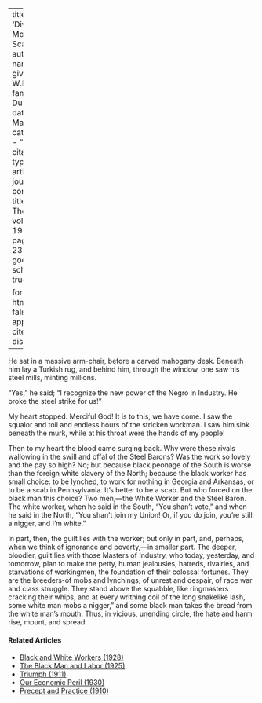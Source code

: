 
---
title: 'Dives, Mob, and Scab'
author:
  - name:
      given: W.E.B.
      family: Du Bois
date: Mar. 1920
categories: 
  - ""
citation: 
  type: article-journal
  container-title: The Crisis
  volume: 19
  issue: 5
  page: 235-236
google-scholar: true

format:
  html:
    toc: false
    appendix-cite-as: display
---


He sat in a massive arm-chair, before a carved mahogany desk. Beneath him lay a Turkish rug, and behind him, through the window, one saw his steel mills, minting millions. 

"Yes," he said; "I recognize the new power of the Negro in Industry. He broke the steel strike for us!" 

My heart stopped. Merciful God! It is to this, we have come. I saw the squalor and toil and endless hours of the stricken workman. I saw him sink beneath the murk, while at his throat were the hands of my people! 

Then to my heart the blood came surging back. Why were these rivals wallowing in the swill and offal of the Steel Barons? Was the work so lovely and the pay so high? No; but because black peonage of the South is worse than the foreign white slavery of the North; because the black worker has small choice: to be lynched, to work for nothing in Georgia and Arkansas, or to be a scab in Pennsylvania. It's better to be a scab. But who forced on the black man this choice? Two men,---the White Worker and the Steel Baron. The white worker, when he said in the South, "You shan't vote," and when he said in the North, "You shan't join my Union! Or, if you do join, you're still a nigger, and I'm white." 

In part, then, the guilt lies with the worker; but only in part, and, perhaps, when we think of ignorance and poverty,---in smaller part. The deeper, bloodier, guilt lies with those Masters of Industry, who today, yesterday, and tomorrow, plan to make the petty, human jealousies, hatreds, rivalries, and starvations of workingmen, the foundation of their colossal fortunes. They are the breeders-of mobs and lynchings, of unrest and despair, of race war and class struggle. They stand above the squabble, like ringmasters cracking their whips, and at every writhing coil of the long snakelike lash, some white man mobs a nigger," and some black man takes the bread from the white man's mouth. Thus, in vicious, unending circle, the hate and harm rise, mount, and spread. 

 

<!-- Similar articles start here -->
<div  class="clear-wrap"></div>

#### Related Articles

* [Black and White Workers (1928)](/Volumes/35/03/black_and_white_workers.html)
* [The Black Man and Labor (1925)](/Volumes/31/02/black_man_and_labor.html)
* [Triumph (1911)](/Volumes/02/05/triumph.html)
* [Our Economic Peril (1930)](/Volumes/37/03/our_economic_peril.html)
* [Precept and Practice (1910)](/Volumes/01/02/precept_and_practice.html)

<!-- Similar articles end here -->